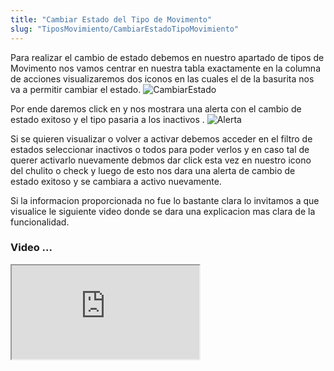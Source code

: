 ```yaml
---
title: "Cambiar Estado del Tipo de Movimento"
slug: "TiposMovimiento/CambiarEstadoTipoMovimiento"
---
```




<Tabs>
  <TabItem label="Endpoint">
    <ApiEndpoint url={`${API_BASE_URL}bodega/tipos`} />
  </TabItem>
</Tabs>

Para realizar el cambio de estado debemos en nuestro apartado de tipos de Movimento nos vamos centrar en nuestra tabla exactamente en la columna de acciones visualizaremos dos iconos en las cuales el de la basurita nos va  a permitir cambiar el estado.
<Image src={CambiarEstado} alt="CambiarEstado" width={3148} height={2270} />

Por ende daremos click en y nos mostrara una alerta con el cambio de estado exitoso y el tipo pasaria a los inactivos .
<Image src={Alerta} alt="Alerta" width={3148} height={2270} />

Si se quieren visualizar o volver a activar debemos acceder en el filtro de estados seleccionar inactivos o todos para poder verlos y en caso tal de querer activarlo nuevamente debmos dar click esta vez en nuestro icono del chulito o check y luego de esto nos dara una alerta de cambio de estado exitoso y se cambiara a activo nuevamente.



Si la informacion proporcionada no fue lo bastante clara lo invitamos a que visualice le siguiente video donde se dara una explicacion mas clara de la funcionalidad.

### Video ...


<div style={{ display: "flex", justifyContent: "center" }}>
  <iframe
    style={{ height: "500px", width: "100%" }}
    src="https://www.youtube.com/embed/yb02NRl5gCU"
    
    title="Tutorial"
    frameBorder="0"
    allow="accelerometer; autoplay; clipboard-write; encrypted-media; gyroscope; picture-in-picture"
    allowFullScreen
  ></iframe>
</div>